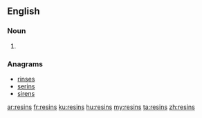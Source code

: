 ==English==

===Noun===
{{head|en}}

# {{plural of|resin}}

===Anagrams===
* [[rinses#English|rinses]]
* [[serins#English|serins]]
* [[sirens#English|sirens]]

[[ar:resins]]
[[fr:resins]]
[[ku:resins]]
[[hu:resins]]
[[my:resins]]
[[ta:resins]]
[[zh:resins]]